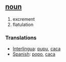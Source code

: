== [[noun]] ==
# excrement
# flatulation

=== Translations ===
*[[Interlingua]]: [[pupu]], [[caca]]
*[[Spanish]]: [[popo]], [[caca]]